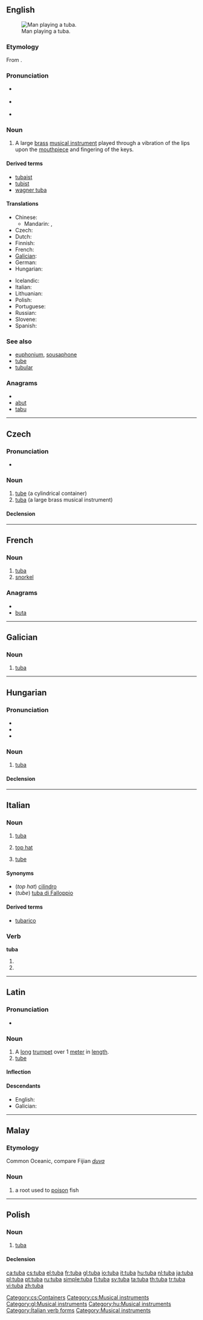 {{also|Tuba|túba|tūba}}
==English==
{{wikipedia}}
[[File:Picswiss BL-47-42.jpg|thumb|Man playing a tuba.]]

===Etymology===
From {{etyl|la|en}} {{term|tuba||tube, trumpet|lang=la}}.

===Pronunciation===
* {{a|UK}} {{IPA|/ˈtjuː.bə/}}
* {{a|US}} {{IPA|/ˈtu.bə/}}
* {{rhymes|uːbə}}

===Noun===
{{en-noun}}

# A large [[brass]] [[musical instrument]] played through a vibration of the lips upon the [[mouthpiece]] and fingering of the keys.

====Derived terms====
* [[tubaist]]
* [[tubist]]
* [[wagner tuba]]

====Translations====
{{trans-top|a large brass musical instrument}}
* Chinese:
** Mandarin: {{t|cmn|大號|sc=Hani}}, {{t|cmn|大号|tr=dàhào|sc=Hani}}
* Czech: {{t+|cs|tuba|f}}
* Dutch: {{t+|nl|tuba|m}}
* Finnish: {{t+|fi|tuuba}}
* French: {{t+|fr|tuba|m}}
* [[Galician]]: {{t|gl|tuba|f}}
* German: {{t+|de|Tuba|f}}
* Hungarian: {{t+|hu|tuba}}
{{trans-mid}}
* Icelandic: {{t-|is|túba|f}}
* Italian: {{t+|it|tuba|f}}
* Lithuanian: {{t-|lt|tūba|xs=Lithuanian}}
* Polish: {{t+|pl|tuba|f}}
* Portuguese: {{t+|pt|tuba|f}}
* Russian: {{t-|ru|туба|f|tr=túba}}
* Slovene: {{t-|sl|tuba|f}}
* Spanish: {{t-|es|tuba|f}}
{{trans-bottom}}

===See also===
* [[euphonium]], [[sousaphone]]
* [[tube]]
* [[tubular]]

===Anagrams===
* {{alphagram|abtu}}
* [[abut#English|abut]]
* [[tabu#English|tabu]]

----

==Czech==

===Pronunciation===
* {{IPA|/tʊba/|lang=cs}}

===Noun===
{{cs-noun|g=f}}

# [[tube]] (a cylindrical container)
# [[#English|tuba]] (a large brass musical instrument)

====Declension====
{{cs-decl-noun|tuba|tuby|tubě|tubu|tubo|tubě|tubou|tuby|tub|tubám|tuby|tuby|tubách|tubami}}

[[Category:cs:Containers]]
[[Category:cs:Musical instruments]]

----

==French==

===Noun===
{{fr-noun|m}}

# [[tuba#English|tuba]]
# [[snorkel]]

===Anagrams===
* {{alphagram|abtu}}
* [[buta#French|buta]]

----

==Galician==

===Noun===
{{gl-noun|f}}

# [[#English|tuba]]

[[Category:gl:Musical instruments]]

----

==Hungarian==
{{wikipedia|lang=hu|Tuba (hangszer)|Tuba}}

===Pronunciation===
* {{IPA|/ˈtubɒ/|lang=hu}}
* {{audio|Hu-tuba.ogg|Audio}}
* {{hyphenation|tu|ba}}

===Noun===
{{hu-noun|pl=tubák}}

# {{musical instruments|lang=hu}} [[#English|tuba]]

====Declension====
{{hu-decl-k-back|tub|á}}{{hu-pos-tok|tubá}}

[[Category:hu:Musical instruments]]

----

==Italian==
{{wikipedia|lang=it}}

===Noun===
{{it-noun|tub|f|a|e}}

# {{context|musical instrument|lang=it}} [[#English|tuba]]
# [[top hat]]
# {{context|anatomy|lang=it}} [[tube]]

====Synonyms====
* (''top hat'') [[cilindro]]
* (''tube'') [[tuba di Falloppio]]

====Derived terms====
* [[tubarico]]

===Verb===
'''tuba'''

# {{form of|[[third-person|Third-person]] [[singular]] [[present tense]]|[[tubare#Italian|tubare]]|lang=Italian}}
# {{form of|[[second-person|Second-person]] singular [[imperative]]|tubare#Italian|tubare|lang=Italian}}

[[Category:Italian verb forms]]

----

==Latin==

===Pronunciation===
* {{a|Classical}} {{IPA|/ˈtu.ba/|lang=la}}

===Noun===
{{la-noun|tuba|tubae|tubae|f|first}}

# A [[long]] [[trumpet]] over 1 [[meter]] in [[length]].
# [[tube]]

====Inflection====
{{la-decl-1st|tub}}

====Descendants====
* English: {{l|en|tuba}}
* Galician: {{l|gl|tuba}}

----

==Malay==

===Etymology===
Common Oceanic, compare Fijian ''[[duva]]''

===Noun===
{{infl|ms|noun}}

# a root used to [[poison]] fish

----

==Polish==
{{wikipedia|lang=pl}}

===Noun===
{{infl|pl|noun|g=f}}

# {{musical instrument|lang=pl}} [[#English|tuba]]

====Declension====
{{pl-decl-noun-f|tu|b}}

[[Category:Musical instruments]]

[[ca:tuba]]
[[cs:tuba]]
[[el:tuba]]
[[fr:tuba]]
[[gl:tuba]]
[[io:tuba]]
[[it:tuba]]
[[hu:tuba]]
[[nl:tuba]]
[[ja:tuba]]
[[pl:tuba]]
[[pt:tuba]]
[[ru:tuba]]
[[simple:tuba]]
[[fi:tuba]]
[[sv:tuba]]
[[ta:tuba]]
[[th:tuba]]
[[tr:tuba]]
[[vi:tuba]]
[[zh:tuba]]